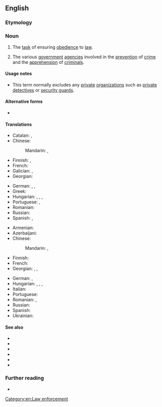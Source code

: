 {{also|law-enforcement}}
==English==

===Etymology===
{{compound|en|law|enforcement}}

===Noun===
{{en-noun|-}}

# The [[task]] of ensuring [[obedience]] to [[law]].
#: {{ux|en|'''Law enforcement''' is the duty of police, sheriffs and other government agencies.}}
# The various [[government]] [[agency|agencies]] involved in the [[prevention]] of [[crime]] and the [[apprehension]] of [[criminal]]s.
#: {{ux|en|Another news report of '''law enforcement''' being corrupted, when does this end?}}

====Usage notes====
* This term normally excludes any [[private]] [[organization]]s such as [[private detective]]s or [[security guard]]s.

====Alternative forms====
* {{alter|en|law-enforcement}}

====Translations====
{{trans-top|ensuring obedience to law}}
* Catalan: {{t|ca|compliment de la llei|m}}, {{t|ca|aplicació de la llei|f}}
* Chinese:
*: Mandarin: {{t+|cmn|執法}}, {{t+|cmn|执法|tr=zhífǎ}}
* Finnish: {{t|fi|[[lain]] [[toimeenpano]]}}, {{t|fi|lainvalvonta}}
* French: {{t|fr|application de la loi}}
* Galician: {{t|gl|cumprimento da lei|m}}, {{t|gl|aplicación da lei|f}}
* Georgian: {{t|ka|სამართალდაცვა}}
{{trans-mid}}
* German: {{t|de|Rechtsdurchsetzung|f}}, {{t|de|Gesetzesvollzug|m}}, {{t|de|Gesetzesvollstreckung|f}}
* Greek: {{t|el|επιβολή του νόμου|f}}
* Hungarian: {{t|hu|rendfenntartás}}, {{t+|hu|bűnüldözés}}, {{t|hu|[[törvények]] [[betartat]][[-ás|ás]][[-a|a]]}}, {{t+|hu|büntetés-végrehajtás}}
* Portuguese: {{t|pt|[[aplicação]] [[da]] [[lei]]|f}}, {{t|pt|cumprimento da lei|m}}
* Romanian: {{t|ro|aplicare a legii|f}}
* Russian: {{t+|ru|правопримене́ние|n}}
* Spanish: {{t|es|cumplimiento de la ley|m}}, {{t|es|aplicación de la ley|f}}
{{trans-bottom}}

{{trans-top|various government agencies involved in the prevention of crime and the apprehension of criminals}}
* Armenian: {{t|hy|իրավապահ մարմիններ|p}}
* Azerbaijani: {{t|az|hüquq-mühafizə orqanları}}
* Chinese:
*: Mandarin: {{t|cmn|[[執法]][[部門]]}}, {{t|cmn|[[执法]][[部门]]|tr=zhífǎ bùmén}}
* Finnish: {{t|fi|toimeenpanoviranomainen}}
* French: {{t+|fr|forces de l'ordre}}
* Georgian: {{t|ka|კანონის გამტარებელი ორგანო}}, {{t|ka|სამართალდამცავი ორგანო}}, {{t|ka|სამართალდამცავი ხელისუფლება}}
{{trans-mid}}
* German: {{t+|de|Strafverfolgung|f}}, {{t|de|Gesetzesvollzug|m}}
* Hungarian: {{t|hu|rendfenntartó szerv}}, {{t|hu|bűnüldöző szerv}}, {{t|hu|rendőri erők}}, {{t+|hu|rendőrség}}
* Italian: {{t+|it|forze dell'ordine|f-p}}
* Portuguese: {{t+|pt|segurança|f}}
* Romanian: {{t|ro|organ juridic|n}}, {{t|ro|autoritate juridică|f}}
* Russian: {{t|ru|правоохрани́тельные о́рганы|m-p}}
* Spanish: {{t|es|fuerzas del orden|f-p}}
* Ukrainian: {{t|uk|правоохоро́нні о́ргани|m-p}}
{{trans-bottom}}

====See also====
{{top3}}
* {{l|en|LE}}
* {{l|en|police}}
* {{l|en|sheriff}}
* {{l|en|FBI}}
* {{l|en|Interpol}}
* {{l|en|Scotland Yard}}
{{bottom}}

===Further reading===
* {{pedia}}

[[Category:en:Law enforcement]]